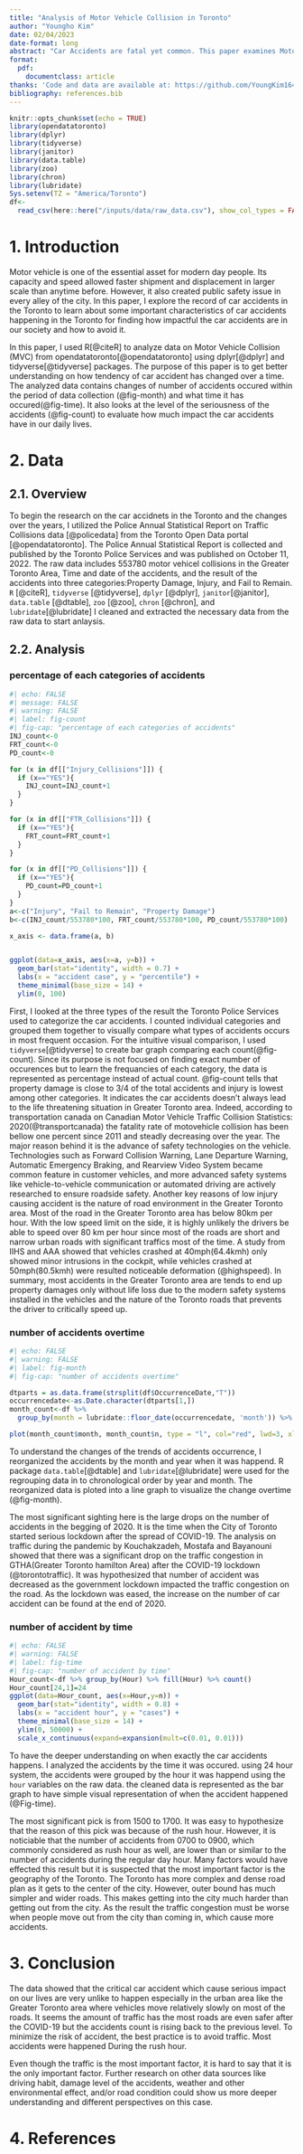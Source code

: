 ```yaml
---
title: "Analysis of Motor Vehicle Collision in Toronto"
author: "Youngho Kim"
date: 02/04/2023
date-format: long
abstract: "Car Accidents are fatal yet common. This paper examines Motor Vehicle Collision (MVC) occurrences and their changes from January, 2014 to June, 2022 in Toronto to find the impact it has on our daily lives and to ensure maximum safety"
format: 
  pdf:
    documentclass: article
thanks: 'Code and data are available at: https://github.com/YoungKim164/traffic_collision_analysis'
bibliography: references.bib
---
```


```r
knitr::opts_chunk$set(echo = TRUE)
library(opendatatoronto)
library(dplyr)
library(tidyverse)
library(janitor)
library(data.table)
library(zoo)
library(chron)
library(lubridate)
Sys.setenv(TZ = "America/Toronto")
df<-
  read_csv(here::here("/inputs/data/raw_data.csv"), show_col_types = FALSE)
```

# 1. Introduction

Motor vehicle is one of the essential asset for modern day people. Its capacity and speed allowed faster shipment and displacement in larger scale than anytime before. However, it also created public safety issue in every alley of the city. In this paper, I explore the record of car accidents in the Toronto to learn about some important characteristics of car accidents happening in the Toronto for finding how impactful the car accidents are in our society and how to avoid it.

In this paper, I used R[@citeR] to analyze data on Motor Vehicle Collision (MVC) from opendatatoronto[@opendatatoronto] using dplyr[@dplyr] and tidyverse[@tidyverse] packages. The purpose of this paper is to get better understanding on how tendency of car accident has changed over a time. The analyzed data contains changes of number of accidents occured within the period of data collection (@fig-month) and what time it has occured(@fig-time). It also looks at the level of the seriousness of the accidents (@fig-count) to evaluate how much impact the car accidents have in our daily lives.

# 2. Data

## 2.1. Overview

To begin the research on the car accidnets in the Toronto and the changes over the years, I utilized the Police Annual Statistical Report on Traffic Collisions data [@policedata] from the Toronto Open Data portal [@opendatatoronto]. The Police Annual Statistical Report is collected and published by the Toronto Police Services and was published on October 11, 2022. The raw data includes 553780 motor vehicel collisions in the Greater Toronto Area, Time and date of the accidents, and the result of the accidents into three categories:Property Damage, Injury, and Fail to Remain. `R` [@citeR], `tidyverse` [@tidyverse], `dplyr` [@dplyr], `janitor`[@janitor], `data.table` [@dtable], `zoo` [@zoo], `chron` [@chron], and `lubridate`[@lubridate] I cleaned and extracted the necessary data from the raw data to start anlaysis.

## 2.2. Analysis
### percentage of each categories of accidents {.test}

```r
#| echo: FALSE
#| message: FALSE
#| warning: FALSE
#| label: fig-count
#| fig-cap: "percentage of each categories of accidents"
INJ_count<-0
FRT_count<-0
PD_count<-0

for (x in df[["Injury_Collisions"]]) {
  if (x=="YES"){
    INJ_count=INJ_count+1
  }
}

for (x in df[["FTR_Collisions"]]) {
  if (x=="YES"){
    FRT_count=FRT_count+1
  }
}

for (x in df[["PD_Collisions"]]) {
  if (x=="YES"){
    PD_count=PD_count+1
  }
}
a<-c("Injury", "Fail to Remain", "Property Damage")
b<-c(INJ_count/553780*100, FRT_count/553780*100, PD_count/553780*100)

x_axis <- data.frame(a, b)


ggplot(data=x_axis, aes(x=a, y=b)) + 
  geom_bar(stat="identity", width = 0.7) +
  labs(x = "accident case", y = "percentile") + 
  theme_minimal(base_size = 14) + 
  ylim(0, 100)
```

First, I looked at the three types of the result the Toronto Police Services used to categorize the car accidents. I counted individual categories and grouped them together to visually compare what types of accidents occurs in most frequent occasion. For the intuitive visual comparison, I used `tidyverse`[@tidyverse] to create bar graph comparing each count(@fig-count). Since its purpose is not focused on finding exact number of occurences but to learn the frequancies of each category, the data is represented as percentage instead of actual count. @fig-count tells that property damage is close to 3/4 of the total accidents and injury is lowest among other categories. It indicates the car accidents doesn't always lead to the life threatening situation in Greater Toronto area. Indeed, according to transportation canada on Canadian Motor Vehicle Traffic Collision Statistics: 2020(@transportcanada) the fatality rate of motovehicle collision has been bellow one percent since 2011 and steadly decreasing over the year. The major reason behind it is the advance of safety technologies on the vehicle. Technologies such as Forward Collision Warning, Lane Departure Warning, Automatic Emergency Braking, and Rearview Video System became common feature in customer vehicles, and more advanced safety systems like vehicle-to-vehicle communication or automated driving are actively researched to ensure roadside safety. Another key reasons of low injury causing accident is the nature of road environment in the Greater Toronto area. Most of the road in the Greater Toronto area has below 80km per hour. With the low speed limit on the side, it is highly unlikely the drivers be able to speed over 80 km per hour since most of the roads are short and narrow urban roads with significant traffics most of the time. A study from IIHS and AAA showed that vehicles crashed at 40mph(64.4kmh) only showed minor intrusions in the cockpit, while vehicles crashed at 50mph(80.5kmh) were resulted noticeable deformation (@highspeed). In summary, most accidents in the Greater Toronto area are tends to end up property damages only without life loss due to the modern safety systems installed in the vehicles and the nature of the Toronto roads that prevents the driver to critically speed up.

### number of accidents overtime {.test}

```r
#| echo: FALSE
#| warning: FALSE
#| label: fig-month
#| fig-cap: "number of accidents overtime"

dtparts = as.data.frame(strsplit(df$OccurrenceDate,"T"))
occurrencedate<-as.Date.character(dtparts[1,])
month_count<-df %>%
  group_by(month = lubridate::floor_date(occurrencedate, 'month')) %>% count()

plot(month_count$month, month_count$n, type = "l", col="red", lwd=3, xlab = "Time", ylab = "number of cases", main = "number of accident cases by time period")
```

To understand the changes of the trends of accidents occurrence, I reorganized the accidents by the month and year when it was happend. R package `data.table`[@dtable] and `lubridate`[@lubridate] were used for the regrouping data in to chronological order by year and month. The reorganized data is ploted into a line graph to visualize the change overtime (@fig-month).

The most significant sighting here is the large drops on the number of accidents in the begging of 2020. It is the time when the City of Toronto started serious lockdown after the spread of COVID-19. The analysis on traffic during the pandemic by Kouchakzadeh, Mostafa and Bayanouni showed that there was a significant drop on the traffic congestion in GTHA(Greater Toronto hamilton Area) after the COVID-19 lockdown (@torontotraffic). It was hypothesized that number of accident was decreased as the government lockdown impacted the traffic congestion on the road. As the lockdown was eased, the increase on the number of car accident can be found at the end of 2020.

### number of accident by time {.test}
```r
#| echo: FALSE
#| warning: FALSE
#| label: fig-time
#| fig-cap: "number of accident by time"
Hour_count<-df %>% group_by(Hour) %>% fill(Hour) %>% count()
Hour_count[24,1]=24
ggplot(data=Hour_count, aes(x=Hour,y=n)) + 
  geom_bar(stat="identity", width = 0.8) +
  labs(x = "accident hour", y = "cases") + 
  theme_minimal(base_size = 14) +
  ylim(0, 50000) +
  scale_x_continuous(expand=expansion(mult=c(0.01, 0.01)))

```

To have the deeper understanding on when exactly the car accidents happens. I analyzed the accidents by the time it was occured. using 24 hour system, the accidents were grouped by the hour it was happend using the `hour` variables on the raw data. the cleaned data is represented as the bar graph to have simple visual representation of when the accident happened (@Fig-time).

The most significant pick is from 1500 to 1700. It was easy to hypothesize that the reason of this pick was because of the rush hour. However, it is noticiable that the number of accidents from 0700 to 0900, which commonly considered as rush hour as well, are lower than or similar to the number of accidents during the regular day hour. Many factors would have effected this result but it is suspected that the most important factor is the geography of the Toronto. The Toronto has more complex and dense road plan as it gets to the center of the city. However, outer bound has much simpler and wider roads. This makes getting into the city much harder than getting out from the city. As the result the traffic congestion must be worse when people move out from the city than coming in, which cause more accidents.

# 3. Conclusion

The data showed that the critical car accident which cause serious impact on our lives are very unlike to happen especially in the urban area like the Greater Toronto area where vehicles move relatively slowly on most of the roads. It seems the amount of traffic has the most roads are even safer after the COVID-19 but the accidents count is rising back to the previous level. To minimize the risk of accident, the best practice is to avoid traffic. Most accidents were happened During the rush hour.

Even though the traffic is the most important factor, it is hard to say that it is the only important factor. Further research on other data sources like driving habit, damage level of the accidents, weather and other environmental effect, and/or road condition could show us more deeper understanding and different perspectives on this case.

# 4. References
